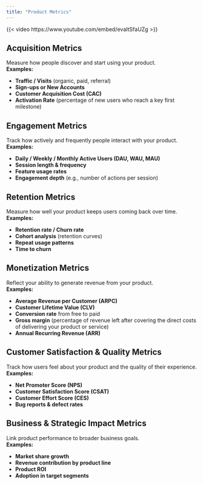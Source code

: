 ```yaml
---
title: "Product Metrics"
---
```


{{< video https://www.youtube.com/embed/evaItSfaUZg >}}

## Acquisition Metrics

Measure how people discover and start using your product.  
**Examples:**

- **Traffic / Visits** (organic, paid, referral)
- **Sign-ups or New Accounts**
- **Customer Acquisition Cost (CAC)**
- **Activation Rate** (percentage of new users who reach a key first milestone)

## Engagement Metrics

Track how actively and frequently people interact with your product.  
**Examples:**

- **Daily / Weekly / Monthly Active Users (DAU, WAU, MAU)**
- **Session length & frequency**
- **Feature usage rates**
- **Engagement depth** (e.g., number of actions per session)

## Retention Metrics

Measure how well your product keeps users coming back over time.  
**Examples:**

- **Retention rate / Churn rate**
- **Cohort analysis** (retention curves)
- **Repeat usage patterns**
- **Time to churn**

## Monetization Metrics

Reflect your ability to generate revenue from your product.  
**Examples:**

- **Average Revenue per Customer (ARPC)**
- **Customer Lifetime Value (CLV)**
- **Conversion rate** from free to paid
- **Gross margin** (percentage of revenue left after covering the direct costs of delivering your product or service)
- **Annual Recurring Revenue (ARR)**

## Customer Satisfaction & Quality Metrics

Track how users feel about your product and the quality of their experience.  
**Examples:**

- **Net Promoter Score (NPS)**
- **Customer Satisfaction Score (CSAT)**
- **Customer Effort Score (CES)**
- **Bug reports & defect rates**

## Business & Strategic Impact Metrics

Link product performance to broader business goals.  
**Examples:**

- **Market share growth**
- **Revenue contribution by product line**
- **Product ROI**
- **Adoption in target segments**
